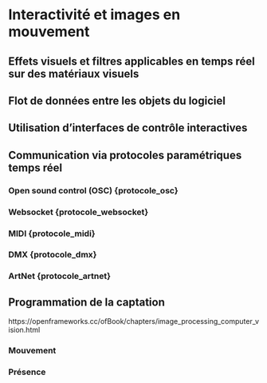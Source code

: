 # Interactivité et images en mouvement {#interagir} 

## Effets visuels et filtres applicables en temps réel sur des matériaux visuels  
## Flot de données entre les objets du logiciel 


## Utilisation d’interfaces de contrôle interactives {#interagir_interfaces}


## Communication via protocoles paramétriques temps réel {#interagir_protocoles} 
### Open sound control (OSC) {protocole_osc}
### Websocket {protocole_websocket}
### MIDI {protocole_midi}

### DMX {protocole_dmx}
### ArtNet {protocole_artnet}
     

## Programmation de la captation  {#interagir_video}

https://openframeworks.cc/ofBook/chapters/image_processing_computer_vision.html


### Mouvement {#interagir_mouvement}
### Présence {#interagir_presence}


